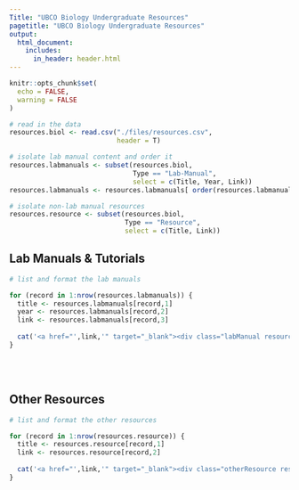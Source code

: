 ```yaml
---
Title: "UBCO Biology Undergraduate Resources"
pagetitle: "UBCO Biology Undergraduate Resources"
output:
  html_document:
    includes:
      in_header: header.html
---
```


```r
knitr::opts_chunk$set(
  echo = FALSE,
  warning = FALSE
)
```


```r
# read in the data
resources.biol <- read.csv("./files/resources.csv",
                           header = T)

# isolate lab manual content and order it
resources.labmanuals <- subset(resources.biol,
                               Type == "Lab-Manual",
                               select = c(Title, Year, Link))
resources.labmanuals <- resources.labmanuals[ order(resources.labmanuals[,1]),]

# isolate non-lab manual resources
resources.resource <- subset(resources.biol,
                             Type == "Resource",
                             select = c(Title, Link))
```

## Lab Manuals & Tutorials

```r
# list and format the lab manuals

for (record in 1:nrow(resources.labmanuals)) {
  title <- resources.labmanuals[record,1]
  year <- resources.labmanuals[record,2]
  link <- resources.labmanuals[record,3]
  
  cat('<a href="',link,'" target="_blank"><div class="labManual resource',paste0('year',year),'">',title,'</div></a>')
}
```

<br /><br />

## Other Resources

```r
# list and format the other resources

for (record in 1:nrow(resources.resource)) {
  title <- resources.resource[record,1]
  link <- resources.resource[record,2]
  
  cat('<a href="',link,'" target="_blank"><div class="otherResource resource">',title,'</div></a>')
}
```
